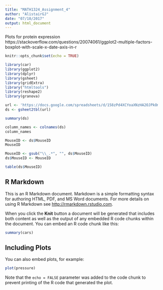 ```yaml
---
title: "MATH1324_Assignment_4"
author: "AlistairGJ"
date: "07/10/2017"
output: html_document
---
```


Plots for protein expression
https://stackoverflow.com/questions/20074061/ggplot2-multiple-factors-boxplot-with-scale-x-date-axis-in-r

```r
knitr::opts_chunk$set(echo = TRUE)
```


```r
library(car)
library(ggplot2)
library(dplyr)
library(gsheet)
library(gridExtra)
library("htmltools")
library(reshape2)
library(granova)

url <- 'https://docs.google.com/spreadsheets/d/158zPd4XCYoaXNzHA2OJPkOmzSWYjwFoEuOiMzV1O-rU/edit?usp=sharing'
ds <- gsheet2tbl(url)
```


```r
summary(ds)
```

```r
column_names <- colnames(ds)
column_names
```

```r
MouseID <- ds$MouseID
MouseID
```

```r
MouseID <- gsub("\\_.*", "", ds$MouseID)
ds$MouseID <- MouseID
```

```r
table(ds$MouseID)
```

## R Markdown

This is an R Markdown document. Markdown is a simple formatting syntax for authoring HTML, PDF, and MS Word documents. For more details on using R Markdown see <http://rmarkdown.rstudio.com>.

When you click the **Knit** button a document will be generated that includes both content as well as the output of any embedded R code chunks within the document. You can embed an R code chunk like this:

```r
summary(cars)
```

## Including Plots

You can also embed plots, for example:

```r
plot(pressure)
```

Note that the `echo = FALSE` parameter was added to the code chunk to prevent printing of the R code that generated the plot.
